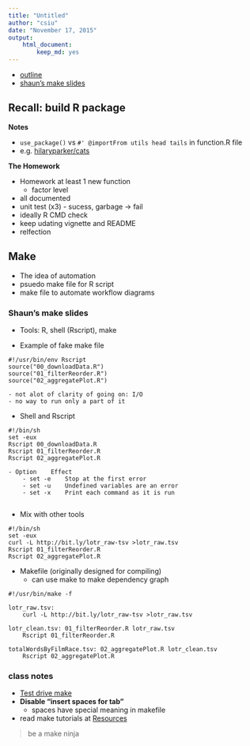 ```yaml
---
title: "Untitled"
author: "csiu"
date: "November 17, 2015"
output: 
    html_document:
        keep_md: yes
---
```


- [outline](http://stat545-ubc.github.io/cm107_pipelines.html)
- [shaun's make slides](http://stat545-ubc.github.io/automation01_slides/index.html#/automating-data-analysis-pipelines)

## Recall: build R package
**Notes**

- `use_package()` vs `#' @importFrom utils head tails` in function.R file
- e.g. [hilaryparker/cats](https://github.com/hilaryparker/cats)

**The Homework**

- Homework at least 1 new function
    - factor level
- all documented
- unit test (x3) - sucess, garbage -> fail
- ideally R CMD check
- keep udating vignette and README
- relfection

## Make
- The idea of automation
- psuedo make file for R script
- make file to automate workflow diagrams

### Shaun's make slides
- Tools: R, shell (Rscript), make

- Example of fake make file
```
#!/usr/bin/env Rscript
source("00_downloadData.R")
source("01_filterReorder.R")
source("02_aggregatePlot.R")
```
    - not alot of clarity of going on: I/O
    - no way to run only a part of it

- Shell and Rscript
```
#!/bin/sh
set -eux
Rscript 00_downloadData.R
Rscript 01_filterReorder.R
Rscript 02_aggregatePlot.R
```
    - Option	Effect
        - set -e	Stop at the first error
        - set -u	Undefined variables are an error
        - set -x	Print each command as it is run
        
- Mix with other tools
```
#!/bin/sh
set -eux
curl -L http://bit.ly/lotr_raw-tsv >lotr_raw.tsv
Rscript 01_filterReorder.R
Rscript 02_aggregatePlot.R
```

- Makefile (originally designed for compiling)
    - can use make to make dependency graph

```
#!/usr/bin/make -f

lotr_raw.tsv:
	curl -L http://bit.ly/lotr_raw-tsv >lotr_raw.tsv

lotr_clean.tsv: 01_filterReorder.R lotr_raw.tsv
	Rscript 01_filterReorder.R

totalWordsByFilmRace.tsv: 02_aggregatePlot.R lotr_clean.tsv
	Rscript 02_aggregatePlot.R
```

### class notes
- [Test drive make](http://stat545-ubc.github.io/automation03_make-test-drive.html)
- **Disable “insert spaces for tab”**
    - spaces have special meaning in makefile
    
- read make tutorials at [Resources](http://stat545-ubc.github.io/automation00_index.html)

> be a make ninja